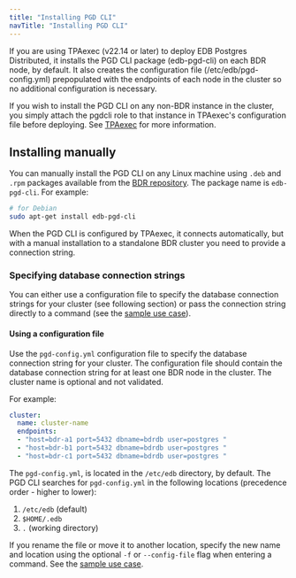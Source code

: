```yaml
---
title: "Installing PGD CLI"
navTitle: "Installing PGD CLI"
---
```



If you are using TPAexec (v22.14 or later) to deploy EDB Postgres Distributed, it installs the PGD CLI package (edb-pgd-cli) on each BDR node, by default. It also creates the configuration file (/etc/edb/pgd-config.yml) prepopulated with the endpoints of each node in the cluster so no additional configuration is necessary.

If you wish to install the PGD CLI on any non-BDR instance in the cluster, you simply attach the pgdcli role to that instance in TPAexec's configuration file before deploying. See [TPAexec](/pgd/latest/deployments/tpaexec) for more information.

## Installing manually

You can manually install the PGD CLI on any Linux machine using `.deb` and `.rpm` packages available from the [BDR repository](https://techsupport.enterprisedb.com/software_subscriptions/add/products/bdr4/). The package name is `edb-pgd-cli`. For example:

```sh
# for Debian
sudo apt-get install edb-pgd-cli
```

When the PGD CLI is configured by TPAexec, it connects automatically, but with a manual installation to a standalone BDR cluster you need to provide a connection string.


### Specifying database connection strings

You can either use a configuration file to specify the database connection strings for your cluster (see following section) or pass the connection string directly to a command (see the [sample use case](/pgd/latest/cli/#passing-a-database-connection-string)). 

#### Using a configuration file

Use the `pgd-config.yml` configuration file to specify the database connection string for your cluster. The configuration file should contain the database connection string for at least one BDR node in the cluster. The cluster name is optional and not validated.

For example:

```yaml
cluster:
  name: cluster-name
  endpoints:
  - "host=bdr-a1 port=5432 dbname=bdrdb user=postgres "
  - "host=bdr-b1 port=5432 dbname=bdrdb user=postgres "
  - "host=bdr-c1 port=5432 dbname=bdrdb user=postgres "
```

The `pgd-config.yml`, is located in the `/etc/edb` directory, by default. The PGD CLI searches for `pgd-config.yml` in the following locations (precedence order - higher to lower):

  1. `/etc/edb` (default)
  2. `$HOME/.edb`
  3. `.` (working directory)

If you rename the file or move it to another location, specify the new name and location using the optional `-f` or `--config-file` flag when entering a command. See the [sample use case](/pgd_cli/using_cli/#passing-a-database-connection-string-directly-to-a-command).

